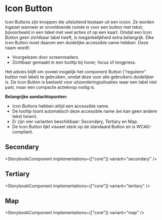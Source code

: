 
# Icon Button

Icon Buttons zijn knoppen die uitsluitend bestaan uit een icoon. Ze worden ingezet wanneer er onvoldoende ruimte is voor een button met tekst, bijvoorbeeld in een tabel met veel acties of op een kaart. Omdat een Icon Button geen zichtbaar label heeft, is toegankelijkheid extra belangrijk. Elke Icon Button moet daarom een duidelijke accessible name hebben. Deze naam wordt:

- Voorgelezen door screenreaders.
- Zichtbaar gemaakt in een tooltip bij hover, focus of longpress.

Het advies blijft om zoveel mogelijk het component Button ("reguliere" button met label) te gebruiken, omdat deze voor alle gebruikers duidelijker is. De Icon Button is bedoeld voor uitzonderingssituaties waar een label niet past, maar een compacte actieknop nodig is.

**Belangrijke aandachtspunten:**

- Icon Buttons hebben altijd een accessible name.
- De tooltip toont automatisch deze accessible name (en kan geen andere tekst tonen).
- Er zijn vier varianten beschikbaar: Secondary, Tertiary en Map.
- De Icon Button lijkt visueel sterk op de standaard Button en is WCAG-compliant.

## Secondary

<StorybookComponent implementations={["core"]} variant="secondary" />

## Tertiary

<StorybookComponent implementations={["core"]} variant="tertiary" />

## Map

<StorybookComponent implementations={["core"]} variant="map" />
